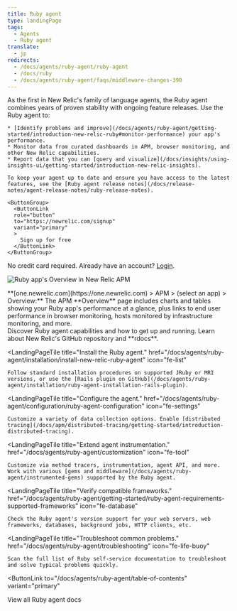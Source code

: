 ```yaml
---
title: Ruby agent
type: landingPage
tags:
  - Agents
  - Ruby agent
translate:
  - jp
redirects:
  - /docs/agents/ruby-agent/ruby-agent
  - /docs/ruby
  - /docs/agents/ruby-agent/faqs/middleware-changes-390
---
```


<LandingPageHero>
  <HeroContent>
    As the first in New Relic's family of language agents, the Ruby agent combines years of proven stability with ongoing feature releases. Use the Ruby agent to:

    * [Identify problems and improve](/docs/agents/ruby-agent/getting-started/introduction-new-relic-ruby#monitor-performance) your app's performance.
    * Monitor data from curated dashboards in APM, browser monitoring, and other New Relic capabilities.
    * Report data that you can [query and visualize](/docs/insights/using-insights-ui/getting-started/introduction-new-relic-insights).

    To keep your agent up to date and ensure you have access to the latest features, see the [Ruby agent release notes](/docs/release-notes/agent-release-notes/ruby-release-notes).

    <ButtonGroup>
      <ButtonLink
      role="button"
      to="https://newrelic.com/signup"
      variant="primary"
      >
        Sign up for free
      </ButtonLink>
    </ButtonGroup>

  No credit card required. Already have an account? [Login](http://one.newrelic.com/).
  </HeroContent>

  ![Ruby app's Overview in New Relic APM](./images/ruby-app.png "Ruby app's Overview in New Relic APM")

  <figcaption>
    **[one.newrelic.com](https://one.newrelic.com) > APM > (select an app) > Overview:** The APM **Overview** page includes charts and tables showing your Ruby app's performance at a glance, plus links to end user performance in browser monitoring, hosts monitored by infrastructure monitoring, and more.
  </figcaption>
</LandingPageHero>

<LandingPageTileGrid>
  <LandingPageTile
    title="Get started."
    href="/docs/agents/ruby-agent/getting-started/"
    icon="fe-terminal"
  >
    Discover Ruby agent capabilities and how to get up and running. Learn about New Relic's GitHub repository and **rdocs**.
  </LandingPageTile>

  <LandingPageTile
    title="Install the Ruby agent."
    href="/docs/agents/ruby-agent/installation/install-new-relic-ruby-agent"
    icon="fe-list"
  >
    Follow standard installation procedures on supported JRuby or MRI versions, or use the [Rails plugin on GitHub](/docs/agents/ruby-agent/installation/ruby-agent-installation-rails-plugin).
  </LandingPageTile>

  <LandingPageTile
    title="Configure the agent."
    href="/docs/agents/ruby-agent/configuration/ruby-agent-configuration"
    icon="fe-settings"
  >
    Customize a variety of data collection options. Enable [distributed tracing](/docs/apm/distributed-tracing/getting-started/introduction-distributed-tracing).
  </LandingPageTile>

  <LandingPageTile
    title="Extend agent instrumentation."
    href="/docs/agents/ruby-agent/customization"
    icon="fe-tool"
  >
    Customize via method tracers, instrumentation, agent API, and more. Work with various [gems and middleware](/docs/agents/ruby-agent/instrumented-gems) supported by the Ruby agent.
  </LandingPageTile>

  <LandingPageTile
    title="Verify compatible frameworks."
    href="/docs/agents/ruby-agent/getting-started/ruby-agent-requirements-supported-frameworks"
    icon="fe-database"
  >
    Check the Ruby agent's version support for your web servers, web frameworks, databases, background jobs, HTTP clients, etc.
  </LandingPageTile>

  <LandingPageTile
    title="Troubleshoot common problems."
    href="/docs/agents/ruby-agent/troubleshooting"
    icon="fe-life-buoy"
  >
    Scan the full list of Ruby self-service documentation to troubleshoot and solve typical problems quickly.
  </LandingPageTile>
</LandingPageTileGrid>

<ButtonLink
  to="/docs/agents/ruby-agent/table-of-contents"
  variant="primary"
>
  View all Ruby agent docs
</ButtonLink>
